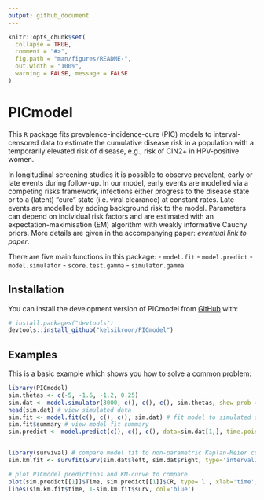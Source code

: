 ```yaml
---
output: github_document
---
```


<!-- README.md is generated from README.Rmd. Please edit that file -->

```r
knitr::opts_chunk$set(
  collapse = TRUE,
  comment = "#>",
  fig.path = "man/figures/README-",
  out.width = "100%",
  warning = FALSE, message = FALSE
)
```


# PICmodel

<!-- badges: start -->
<!-- badges: end -->

This `R` package fits prevalence-incidence-cure (PIC) models to interval-censored data to estimate the cumulative disease risk in a population with a temporarily elevated risk of disease, e.g., risk of CIN2+ in HPV-positive women. 

In longitudinal screening studies it is possible to observe prevalent, early or late events during follow-up. In our model, early events are modelled via a competing risks framework, infections either progress to the disease state or to a (latent) “cure” state (i.e. viral clearance) at constant rates. Late events are modelled by adding background risk to the model. Parameters can depend on individual risk factors and are estimated with an expectation-maximisation (EM) algorithm with weakly informative Cauchy priors. More details are given in the accompanying paper: *eventual link to paper*.

There are five main functions in this package: 
- `model.fit`
- `model.predict`
- `model.simulator`
- `score.test.gamma`
- `simulator.gamma`


## Installation

You can install the development version of PICmodel from [GitHub](https://github.com/) with:

``` r
# install.packages("devtools")
devtools::install_github("kelsikroon/PICmodel")
```

## Examples

This is a basic example which shows you how to solve a common problem:

```r
library(PICmodel)
sim.thetas <- c(-5, -1.6, -1.2, 0.25)
sim.dat <- model.simulator(3000, c(), c(), c(), sim.thetas, show_prob = 0.9, interval=3, include.h=T)
head(sim.dat) # view simulated data
sim.fit <- model.fit(c(), c(), c(), sim.dat) # fit model to simulated data
sim.fit$summary # view model fit summary
sim.predict <- model.predict(c(), c(), c(), data=sim.dat[1,], time.points = seq(0, 15, 0.5), fit=sim.fit)


library(survival) # compare model fit to non-parametric Kaplan-Meier curve 
sim.km.fit <- survfit(Surv(sim.dat$left, sim.dat$right, type='interval2')~1)

# plot PICmodel predictions and KM-curve to compare 
plot(sim.predict[[1]]$Time, sim.predict[[1]]$CR, type='l', xlab='time', ylab='CR', ylim=c(0.2, 0.65))
lines(sim.km.fit$time, 1-sim.km.fit$surv, col='blue')
```
